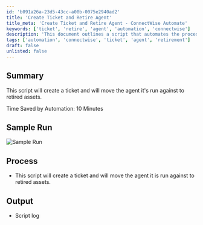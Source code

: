 ```yaml
---
id: 'b091a26a-23d5-43cc-a00b-0075e2940ad2'
title: 'Create Ticket and Retire Agent'
title_meta: 'Create Ticket and Retire Agent - ConnectWise Automate'
keywords: ['ticket', 'retire', 'agent', 'automation', 'connectwise']
description: 'This document outlines a script that automates the process of creating a ticket and moving the specified agent to the retired assets section in ConnectWise Automate, saving approximately 10 minutes of manual work.'
tags: ['automation', 'connectwise', 'ticket', 'agent', 'retirement']
draft: false
unlisted: false
---
```

## Summary

This script will create a ticket and will move the agent it's run against to retired assets.

Time Saved by Automation: 10 Minutes

## Sample Run

![Sample Run](../../../static/img/Move-Agent-to-Retired-Assets-and-Create-Ticket/image_1.png)

## Process

- This script will create a ticket and will move the agent it is run against to retired assets.

## Output

- Script log











